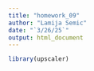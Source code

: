 ```yaml
---
title: "homework_09"
author: "Lamija Semic"
date: "`3/26/25`"
output: html_document
---
```


```r
library(upscaler)


```
